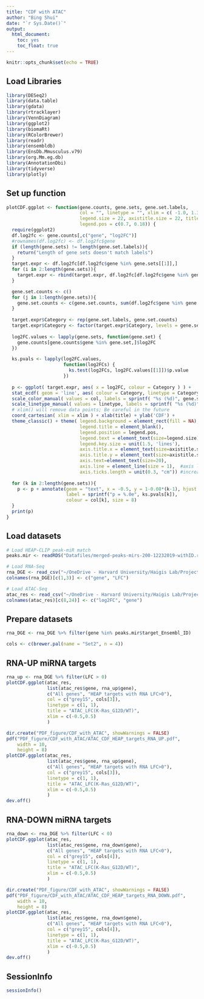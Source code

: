 ```yaml
---
title: "CDF with ATAC"
author: "Bing Shui"
date: "`r Sys.Date()`"
output: 
  html_document:
    toc: yes
    toc_float: true
---
```


```r
knitr::opts_chunk$set(echo = TRUE)
```

## Load Libraries
```r
library(DESeq2)
library(data.table)
library(gdata)
library(rtracklayer)
library(VennDiagram)
library(ggplot2)
library(biomaRt)
library(RColorBrewer)
library(readr)
library(ensembldb)
library(EnsDb.Mmusculus.v79)
library(org.Mm.eg.db)
library(AnnotationDbi)
library(tidyverse)
library(plotly)
```

## Set up function
```r
plotCDF.ggplot <- function(gene.counts, gene.sets, gene.set.labels,
                           col = "", linetype = "", xlim = c( -1.0, 1.3 ),
                           legend.size = 22, axistitle.size = 22, title = "Fold change log2 (Dicer KO/WT)",
                           legend.pos = c(0.7, 0.18)) {
  require(ggplot2)
  df.log2fc <- gene.counts[,c("gene", "log2FC")]
  #rownames(df.log2fc) <- df.log2fc$gene
  if (length(gene.sets) != length(gene.set.labels)){
    return("Length of gene sets doesn't match labels")
  }
  target.expr <- df.log2fc[df.log2fc$gene %in% gene.sets[[1]],]
  for (i in 2:length(gene.sets)){
    target.expr <- rbind(target.expr, df.log2fc[df.log2fc$gene %in% gene.sets[[i]],])
  }

  gene.set.counts <- c()
  for (j in 1:length(gene.sets)){
    gene.set.counts <- c(gene.set.counts, sum(df.log2fc$gene %in% gene.sets[[j]]))
  }
  
  target.expr$Category <- rep(gene.set.labels, gene.set.counts)
  target.expr$Category <- factor(target.expr$Category, levels = gene.set.labels)
  
  log2FC.values <- lapply(gene.sets, function(gene.set) {
    gene.counts[gene.counts$gene %in% gene.set,]$log2FC
  })

  ks.pvals <- lapply(log2FC.values,
                     function(log2FCs) {
                       ks.test(log2FCs, log2FC.values[[1]])$p.value
                     })
  
  p <- ggplot( target.expr, aes( x = log2FC, colour = Category ) ) +
  stat_ecdf( geom = 'line', aes( colour = Category, linetype = Category ), lwd = 1 ) +
  scale_color_manual( values = col, labels = sprintf( "%s (%d)", gene.set.labels, gene.set.counts ) ) +
  scale_linetype_manual( values = linetype, labels = sprintf( "%s (%d)", gene.set.labels, gene.set.counts ) ) +
  # xlim() will remove data points; Be careful in the future
  coord_cartesian( xlim = xlim ) + xlab(title) + ylab('CDF') +
  theme_classic() + theme( legend.background = element_rect(fill = NA), 
                           legend.title = element_blank(), 
                           legend.position = legend.pos,
                           legend.text = element_text(size=legend.size),
                           legend.key.size = unit(1.5, 'lines'),
                           axis.title.x = element_text(size=axistitle.size, margin = margin(t = 10)),
                           axis.title.y = element_text(size=axistitle.size, margin = margin(r = 10)),
                           axis.text=element_text(size=20),
                           axis.line = element_line(size = 1),  #axis label size
                           axis.ticks.length = unit(0.3, "cm")) #increase tick length
  
  for (k in 2:length(gene.sets)){
    p <- p + annotate(geom = "text", x = -0.5, y = 1-0.08*(k-1), hjust = 0, 
                      label = sprintf("p = %.0e", ks.pvals[k]), 
                      colour = col[k], size = 8)
  }
  print(p)
}
```

## Load datasets
```r
# Load HEAP-CLIP peak-miR match
peaks.mir <- readRDS("Datafiles/merged-peaks-mirs-200-12232019-withID.rds")

# Load RNA-Seq
rna_DGE <- read_csv("~/OneDrive - Harvard University/Haigis Lab/Projects/Halo-Ago2/Halo-Ago-KRas/Raw Data/RNA-Seq/Mouse colon epithelium/Analysis/Differential Analysis.csv")
colnames(rna_DGE)[c(1,3)] <- c("gene", "LFC")

# Load ATAC-Seq
atac_res <- read_csv("~/OneDrive - Harvard University/Haigis Lab/Projects/Halo-Ago2/Halo-Ago-KRas/Raw Data/ATAC-Seq/Mouse colon/Analysis/Epithelium/Result/ATAC_ce_Kras-WT_merged.csv")
colnames(atac_res)[c(8,24)] <- c("log2FC", "gene")
```

## Prepare datasets
```r
rna_DGE <- rna_DGE %>% filter(gene %in% peaks.mir$target_Ensembl_ID)

cols <- c(brewer.pal(name = "Set2", n = 4))
```

## RNA-UP miRNA targets
```r
rna_up <- rna_DGE %>% filter(LFC > 0)
plotCDF.ggplot(atac_res,
               list(atac_res$gene, rna_up$gene),
               c("All genes", "HEAP targets with RNA LFC>0"),
               col = c("grey15", cols[3]),
               linetype = c(1, 1),
               title = "ATAC_LFC(K-Ras_G12D/WT)",
               xlim = c(-0.5,0.5)
               )

dir.create("PDF_figure/CDF_with_ATAC", showWarnings = FALSE)
pdf("PDF_figure/CDF_with_ATAC/ATAC_CDF_HEAP_targets_RNA_UP.pdf",
    width = 10,
    height = 8)
plotCDF.ggplot(atac_res,
               list(atac_res$gene, rna_up$gene),
               c("All genes", "HEAP targets with RNA LFC>0"),
               col = c("grey15", cols[3]),
               linetype = c(1, 1),
               title = "ATAC_LFC(K-Ras_G12D/WT)",
               xlim = c(-0.5,0.5)
               )
dev.off()
```

## RNA-DOWN miRNA targets
```r
rna_down <- rna_DGE %>% filter(LFC < 0)
plotCDF.ggplot(atac_res,
               list(atac_res$gene, rna_down$gene),
               c("All genes", "HEAP targets with RNA LFC<0"),
               col = c("grey15", cols[4]),
               linetype = c(1, 1),
               title = "ATAC_LFC(K-Ras_G12D/WT)",
               xlim = c(-0.5,0.5)
               )

dir.create("PDF_figure/CDF_with_ATAC", showWarnings = FALSE)
pdf("PDF_figure/CDF_with_ATAC/ATAC_CDF_HEAP_targets_RNA_DOWN.pdf",
    width = 10,
    height = 8)
plotCDF.ggplot(atac_res,
               list(atac_res$gene, rna_down$gene),
               c("All genes", "HEAP targets with RNA LFC<0"),
               col = c("grey15", cols[4]),
               linetype = c(1, 1),
               title = "ATAC_LFC(K-Ras_G12D/WT)",
               xlim = c(-0.5,0.5)
               )
dev.off()
```


## SessionInfo
```r
sessionInfo()
```